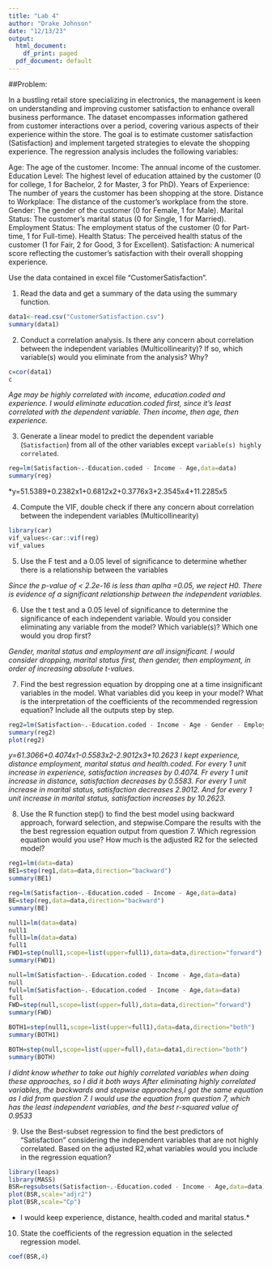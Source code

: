 ---
title: "Lab 4"
author: "Drake Johnson"
date: "12/13/23"
output:
  html_document:
    df_print: paged
  pdf_document: default
---

##Problem: 

In a bustling retail store specializing in electronics, the management is keen on understanding and improving customer satisfaction to enhance overall business performance. The dataset encompasses information gathered from customer interactions over a period, covering various aspects of their experience within the store. The goal is to estimate customer satisfaction (Satisfaction) and implement targeted strategies to elevate the shopping experience. The regression analysis includes the following variables: 

Age: The age of the customer.
Income: The annual income of the customer.
Education Level: The highest level of education attained by the customer (0 for college, 1 for Bachelor, 2 for Master, 3 for PhD).
Years of Experience: The number of years the customer has been shopping at the store.
Distance to Workplace: The distance of the customer's workplace from the store.
Gender: The gender of the customer (0 for Female, 1 for Male).
Marital Status: The customer's marital status (0 for Single, 1 for Married).
Employment Status: The employment status of the customer (0 for Part-time, 1 for Full-time).
Health Status: The perceived health status of the customer (1 for Fair, 2 for Good, 3 for Excellent).
Satisfaction: A numerical score reflecting the customer's satisfaction with their overall shopping experience.


Use the data contained in excel file "CustomerSatisfaction".


1. Read the data and get a summary of the data using the summary function. 

```{r}
data1<-read.csv("CustomerSatisfaction.csv")
summary(data1)
```

2.	Conduct a correlation analysis. Is there any concern about correlation between the independent variables (Multicollinearity)? If so, which variable(s) would you eliminate from the analysis? Why? 

```{r}
c=cor(data1)
c
```

*Age may be highly correlated with income, education.coded and experience. I would eliminate education.coded first, since it's least correlated with the dependent variable. Then income, then age, then experience.*

3. Generate a linear model to predict the dependent variable (`Satisfaction`) from all of the other variables except `variable(s) highly correlated`. 

```{r}
reg=lm(Satisfaction~.-Education.coded - Income - Age,data=data)
summary(reg)
```

*y=51.5389+0.2382x1+0.6812x2+0.3776x3+2.3545x4+11.2285x5

4. Compute the VIF, double check if there any concern about correlation between the independent variables (Multicollinearity)

```{r}
library(car)
vif_values<-car::vif(reg)
vif_values
```

5.	Use the F test and a 0.05 level of significance to determine whether there is a relationship between the variables 

*Since the p-value of < 2.2e-16 is less than aplha =0.05, we reject H0. There is evidence of a significant relationship between the independent variables.*

6. Use the t test and a 0.05 level of significance to determine the significance of each independent variable. Would you consider eliminating any variable from the model? Which variable(s)? Which one would you drop first?

*Gender, marital status and employment are all insignificant. I would consider dropping, marital status first, then gender, then employment, in order of increasing absolute t-values.*

7. Find the best regression equation by dropping one at a time insignificant variables in the model. What variables did you keep in your model? What is the interpretation of the coefficients of the recommended regression equation? Include all the outputs step by step. 

```{r}
reg2=lm(Satisfaction~.-Education.coded - Income - Age - Gender - Employment,data=data)
summary(reg2)
plot(reg2)
```

*y=61.3066+0.4074x1-0.5583x2-2.9012x3+10.2623*
*I kept experience, distance employment, marital status and health.coded. For every 1 unit increase in experience, satisfaction increases by 0.4074. Fr every 1 unit increase in distance, satisfaction decreases by 0.5583. For every 1 unit increase in marital status, satisfaction decreases 2.9012. And for every 1 unit increase in marital status, satisfaction increases by 10.2623.*

8. Use the R function step() to find the best model using backward approach, forward selection, and stepwise.Compare the results with the the best regression equation output from question 7. Which regression equation would you use? How much is the adjusted R2 for the selected model?

```{r}
reg1=lm(data=data)
BE1=step(reg1,data=data,direction="backward")
summary(BE1)
```

```{r}
reg=lm(Satisfaction~.-Education.coded - Income - Age,data=data)
BE=step(reg,data=data,direction="backward")
summary(BE)
```

```{r}
null1=lm(data=data)
null1
full1=lm(data=data)
full1
FWD1=step(null1,scope=list(upper=full1),data=data,direction="forward")
summary(FWD1)
```

```{r}
null=lm(Satisfaction~.-Education.coded - Income - Age,data=data)
null
full=lm(Satisfaction~.-Education.coded - Income - Age,data=data)
full
FWD=step(null,scope=list(upper=full),data=data,direction="forward")
summary(FWD)
```

```{r}
BOTH1=step(null1,scope=list(upper=full1),data=data,direction="both")
summary(BOTH1)
```

```{r}
BOTH=step(null,scope=list(upper=full),data=data1,direction="both")
summary(BOTH)
```

*I didnt know whether to take out highly correlated variables when doing these approaches, so I did it both ways*
*After eliminating highly correlated variables, the backwards and stepwise approaches,I got the same equation as I did from question 7. I would use the equation from question 7, which has the least independent variables, and the best r-squared value of 0.9533*


9. Use the Best-subset regression to find the best predictors of "Satisfaction" considering the independent variables that are not highly correlated.  Based on the adjusted R2,what variables would you include in the regression equation?

```{r}
library(leaps)
library(MASS)
BSR=regsubsets(Satisfaction~.-Education.coded - Income - Age,data=data)
plot(BSR,scale="adjr2")
plot(BSR,scale="Cp")
```

* I would keep experience, distance, health.coded and marital status.*

10. State the coefficients of the regression equation in the selected regression model.

```{r}
coef(BSR,4)
```




